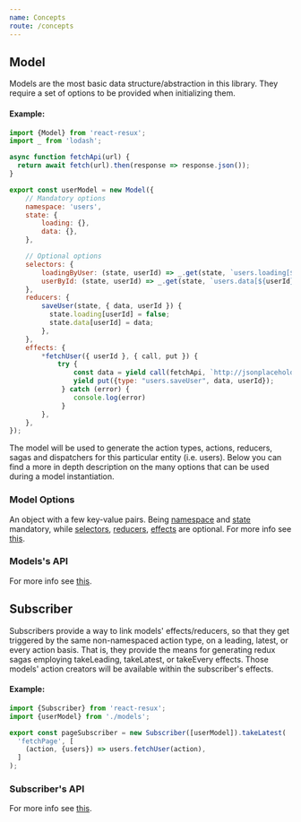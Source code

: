 ```yaml
---
name: Concepts
route: /concepts
---
```


## Model

Models are the most basic data structure/abstraction in this library. They require a set of options to be provided
when initializing them.

#### Example:
```javascript
import {Model} from 'react-resux';
import _ from 'lodash';

async function fetchApi(url) {
  return await fetch(url).then(response => response.json());
}

export const userModel = new Model({
    // Mandatory options
    namespace: 'users',
    state: {
        loading: {},
        data: {},
    },

    // Optional options
    selectors: {
        loadingByUser: (state, userId) => _.get(state, `users.loading[${userId}]`, true),
        userById: (state, userId) => _.get(state, `users.data[${userId}]`),
    },
    reducers: {
        saveUser(state, { data, userId }) {
          state.loading[userId] = false;
          state.data[userId] = data;
        },
    },
    effects: {
        *fetchUser({ userId }, { call, put }) {
            try {
                const data = yield call(fetchApi, `http://jsonplaceholder.typicode.com/users/${userId}`);
                yield put({type: "users.saveUser", data, userId});
             } catch (error) {
                console.log(error)
             }
        },
    },
});
```

The model will be used to generate the action types, actions, reducers, sagas and dispatchers for this particular
entity (i.e. users). Below you can find a more in depth description on the many options that can be used during a
model instantiation.

### Model Options

An object with a few key-value pairs. Being [namespace](/react-resux/interfaces/modeloptions.md#namespace) and
[state](/react-resux/interfaces/modeloptions.md#state) mandatory, while
[selectors](/react-resux/interfaces/modeloptions.md#optional-selectors),
[reducers](/react-resux/interfaces/modeloptions.md#optional-reducers),
[effects](/react-resux/interfaces/modeloptions.md#optional-effects) are optional. For more info see
[this](/react-resux/interfaces/modeloptions.md).

### Models's API

For more info see [this](/react-resux/classes/model.md).

## Subscriber

Subscribers provide a way to link models' effects/reducers, so that they get triggered by the same non-namespaced
action type, on a leading, latest, or every action basis. That is, they provide the means for generating redux sagas
employing takeLeading, takeLatest, or takeEvery effects. Those models' action creators will be available within the
subscriber's effects.

#### Example:
```javascript
import {Subscriber} from 'react-resux';
import {userModel} from './models';

export const pageSubscriber = new Subscriber([userModel]).takeLatest(
  'fetchPage', [
    (action, {users}) => users.fetchUser(action),
  ]
);
```

### Subscriber's API

For more info see [this](/react-resux/classes/subscriber.md).
